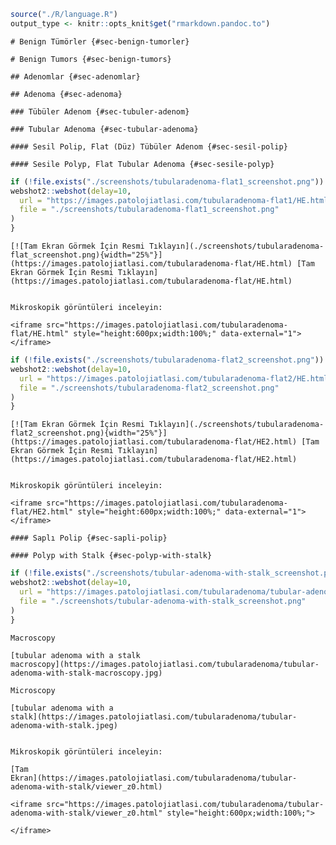 ```r
source("./R/language.R")
output_type <- knitr::opts_knit$get("rmarkdown.pandoc.to")
```

```asis
# Benign Tümörler {#sec-benign-tumorler}
```

```asis
# Benign Tumors {#sec-benign-tumors}
```

```asis
## Adenomlar {#sec-adenomlar}
```

```asis
## Adenoma {#sec-adenoma}
```

```asis
### Tübüler Adenom {#sec-tubuler-adenom}
```

```asis
### Tubular Adenoma {#sec-tubular-adenoma}
```

```asis
#### Sesil Polip, Flat (Düz) Tübüler Adenom {#sec-sesil-polip}
```

```asis
#### Sesile Polyp, Flat Tubular Adenoma {#sec-sesile-polyp}
```

```r
if (!file.exists("./screenshots/tubularadenoma-flat1_screenshot.png")) {
webshot2::webshot(delay=10,
  url = "https://images.patolojiatlasi.com/tubularadenoma-flat1/HE.html",
  file = "./screenshots/tubularadenoma-flat1_screenshot.png"
)
}
```

```asis
[![Tam Ekran Görmek İçin Resmi Tıklayın](./screenshots/tubularadenoma-flat_screenshot.png){width="25%"}](https://images.patolojiatlasi.com/tubularadenoma-flat/HE.html) [Tam Ekran Görmek İçin Resmi Tıklayın](https://images.patolojiatlasi.com/tubularadenoma-flat/HE.html)


```


```asis

Mikroskopik görüntüleri inceleyin:

<iframe src="https://images.patolojiatlasi.com/tubularadenoma-flat/HE.html" style="height:600px;width:100%;" data-external="1"></iframe>
```

```r
if (!file.exists("./screenshots/tubularadenoma-flat2_screenshot.png")) {
webshot2::webshot(delay=10,
  url = "https://images.patolojiatlasi.com/tubularadenoma-flat2/HE.html",
  file = "./screenshots/tubularadenoma-flat2_screenshot.png"
)
}
```

```asis
[![Tam Ekran Görmek İçin Resmi Tıklayın](./screenshots/tubularadenoma-flat2_screenshot.png){width="25%"}](https://images.patolojiatlasi.com/tubularadenoma-flat/HE2.html) [Tam Ekran Görmek İçin Resmi Tıklayın](https://images.patolojiatlasi.com/tubularadenoma-flat/HE2.html)


```


```asis

Mikroskopik görüntüleri inceleyin:

<iframe src="https://images.patolojiatlasi.com/tubularadenoma-flat/HE2.html" style="height:600px;width:100%;" data-external="1"></iframe>

```

```asis
#### Saplı Polip {#sec-sapli-polip}
```

```asis
#### Polyp with Stalk {#sec-polyp-with-stalk}
```

```r
if (!file.exists("./screenshots/tubular-adenoma-with-stalk_screenshot.png")) {
webshot2::webshot(delay=10,
  url = "https://images.patolojiatlasi.com/tubularadenoma/tubular-adenoma-with-stalk/viewer_z0.html",
  file = "./screenshots/tubular-adenoma-with-stalk_screenshot.png"
)
}
```

```asis
Macroscopy

[tubular adenoma with a stalk
macroscopy](https://images.patolojiatlasi.com/tubularadenoma/tubular-adenoma-with-stalk-macroscopy.jpg)
```

```asis
Microscopy

[tubular adenoma with a
stalk](https://images.patolojiatlasi.com/tubularadenoma/tubular-adenoma-with-stalk.jpeg)
```

```asis
```


```asis

Mikroskopik görüntüleri inceleyin:

[Tam
Ekran](https://images.patolojiatlasi.com/tubularadenoma/tubular-adenoma-with-stalk/viewer_z0.html)

<iframe src="https://images.patolojiatlasi.com/tubularadenoma/tubular-adenoma-with-stalk/viewer_z0.html" style="height:600px;width:100%;">

</iframe>
```
